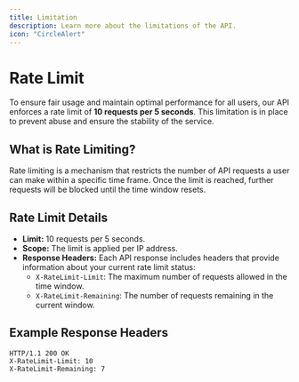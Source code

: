 ```yaml
---
title: Limitation
description: Learn more about the limitations of the API.
icon: "CircleAlert"
---
```


# Rate Limit

To ensure fair usage and maintain optimal performance for all users, our API enforces a rate limit of **10 requests per 5 seconds**. This limitation is in place to prevent abuse and ensure the stability of the service.

## What is Rate Limiting?

Rate limiting is a mechanism that restricts the number of API requests a user can make within a specific time frame. Once the limit is reached, further requests will be blocked until the time window resets.

## Rate Limit Details

- **Limit:** 10 requests per 5 seconds.
- **Scope:** The limit is applied per IP address.
- **Response Headers:** Each API response includes headers that provide information about your current rate limit status:
  - `X-RateLimit-Limit`: The maximum number of requests allowed in the time window.
  - `X-RateLimit-Remaining`: The number of requests remaining in the current window.

## Example Response Headers

```http
HTTP/1.1 200 OK
X-RateLimit-Limit: 10
X-RateLimit-Remaining: 7
```

